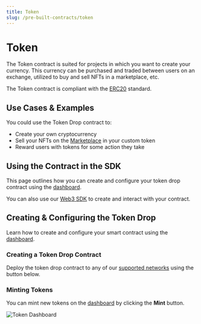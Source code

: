 ```yaml
---
title: Token
slug: /pre-built-contracts/token
---
```



# Token

<div className="deployContractBtnContainer" style={{ marginTop: -70 }}>
  <DeployThisContractButton
    link={"https://thirdweb.com/contracts/new/pre-built/token/token"}
    contractType="token"
  />
</div>

The Token contract is suited for projects in which you want to create your currency. This currency can be purchased and traded between users on an exchange, utilized to buy and sell NFTs in a marketplace, etc.

The Token contract is compliant with the [ERC20](https://eips.ethereum.org/EIPS/eip-20) standard.

## Use Cases & Examples

You could use the Token Drop contract to:

- Create your own cryptocurrency
- Sell your NFTs on the [Marketplace](/pre-built-contracts/marketplace) in your custom token
- Reward users with tokens for some action they take

<div className="row" style={{ marginBottom: 24 }}>
  <div className="col col--6" style={{ marginTop: 8 }}>
    <QuickstartCard
      name="Guide: Create A Token Contract & Mint Supply Using the Web3 SDK"
      link="https://blog.thirdweb.com/guides/create-your-currency-with-typescript-sdk"
      image="/assets/icons/education.png"
    />
  </div>
  <div className="col col--6" style={{ marginTop: 8 }}>
    <QuickstartCard
      name="Guide: Check Token Balance using the Web3 SDK"
      link="https://blog.thirdweb.com/guides/token-button-react"
      image="/assets/icons/education.png"
    />
  </div>
</div>

<!-- ## Smart Contract Design

For a detailed exploration of how our drop smart contracts work, why they were built,
and their limitations, visit our [Drop Design Doc](/contracts/design/Drop)!

<div className="row" style={{ marginBottom: 24 }}>
  <div className="col col--12" style={{ marginTop: 8 }}>
    <QuickstartCard
      name="Drop Smart Contract Design Document"
      link="/contracts/design/Drop"
      image="/assets/icons/drop.png"
    />
  </div>
</div> -->

## Using the Contract in the SDK

This page outlines how you can create and configure your token drop contract using the [dashboard](https://thirdweb.com/dashboard).

You can also use our [Web3 SDK](/web3-sdk) to create and interact with your contract.

<div className="row" style={{ marginBottom: 24 }}>
  <div className="col col--12" style={{ marginTop: 8 }}>
    <QuickstartCard
      name="Using the Token Drop Contract in the Web3 SDK"
      link="/web3-sdk/interacting-with-contracts/token"
      image="/assets/icons/token.png"
    />
  </div>
</div>

## Creating & Configuring the Token Drop

Learn how to create and configure your smart contract using the [dashboard](https://thirdweb.com/dashboard).

### Creating a Token Drop Contract

Deploy the token drop contract to any of our
[supported networks](https://blog.thirdweb.com/guides/which-network-should-you-use) using the button below.

<div style={{ width: "fit-content" }}>
  <DeployThisContractButton
    link={"https://thirdweb.com/contracts/new/pre-built/token/token"}
    contractType="token"
  />
</div>

### Minting Tokens

You can mint new tokens on the [dashboard](https://thirdweb.com/dashboard) by clicking the **Mint** button.

![Token Dashboard](../assets/token-dashboard.png)
